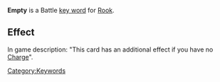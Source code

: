 '''Empty''' is a Battle [[Key Words|key word]] for [[Rook]].

==Effect==
In game description: "This card has an additional effect if you have no [[Charge]]".


[[Category:Keywords]]